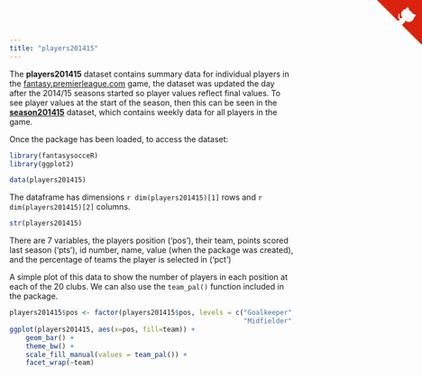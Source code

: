 ```yaml
---
title: "players201415"
---
```


The **players201415** dataset contains summary data for individual players in the [fantasy.premierleague.com](http://fantasy.premierleague.com) game, the dataset was updated the day after the 2014/15 seasons started so player values reflect final values.  To see player values at the start of the season, then this can be seen in the [**season201415**](season201415.html) dataset, which contains weekly data for all players in the game.

Once the package has been loaded, to access the dataset:
```r
library(fantasysocceR)
library(ggplot2)
```

```r
data(players201415)
```

The dataframe has dimensions `r dim(players201415)[1]` rows and `r dim(players201415)[2]` columns.
```r
str(players201415)
```

There are 7 variables, the players position ('pos'), their team, points scored last season ('pts'), id number, name, value (when the package was created), and the percentage of teams the player is selected in ('pct')

A simple plot of this data to show the number of players in each position at each of the 20 clubs.  We can also use the `team_pal()` function included in the package.
```r
players201415$pos <- factor(players201415$pos, levels = c("Goalkeeper", "Defender",
                                                          "Midfielder", "Forward"))
ggplot(players201415, aes(x=pos, fill=team)) +
    geom_bar() +
    theme_bw() +
    scale_fill_manual(values = team_pal()) +
    facet_wrap(~team)
```

<a href="https://github.com/durtal/fantasysocceR" class="github-corner"><svg width="80" height="80" viewBox="0 0 250 250" style="fill:#d9230f; color:#fcfcfc; position: absolute; top: 0; border: 0; right: 0;"><path d="M0,0 L115,115 L130,115 L142,142 L250,250 L250,0 Z"></path><path d="M128.3,109.0 C113.8,99.7 119.0,89.6 119.0,89.6 C122.0,82.7 120.5,78.6 120.5,78.6 C119.2,72.0 123.4,76.3 123.4,76.3 C127.3,80.9 125.5,87.3 125.5,87.3 C122.9,97.6 130.6,101.9 134.4,103.2" fill="currentColor" style="transform-origin: 130px 106px;" class="octo-arm"></path><path d="M115.0,115.0 C114.9,115.1 118.7,116.5 119.8,115.4 L133.7,101.6 C136.9,99.2 139.9,98.4 142.2,98.6 C133.8,88.0 127.5,74.4 143.8,58.0 C148.5,53.4 154.0,51.2 159.7,51.0 C160.3,49.4 163.2,43.6 171.4,40.1 C171.4,40.1 176.1,42.5 178.8,56.2 C183.1,58.6 187.2,61.8 190.9,65.4 C194.5,69.0 197.7,73.2 200.1,77.6 C213.8,80.2 216.3,84.9 216.3,84.9 C212.7,93.1 206.9,96.0 205.4,96.6 C205.1,102.4 203.0,107.8 198.3,112.5 C181.9,128.9 168.3,122.5 157.7,114.1 C157.9,116.9 156.7,120.9 152.7,124.9 L141.0,136.5 C139.8,137.7 141.6,141.9 141.8,141.8 Z" fill="currentColor" class="octo-body"></path></svg></a><style>.github-corner:hover .octo-arm{animation:octocat-wave 560ms ease-in-out}@keyframes octocat-wave{0%,100%{transform:rotate(0)}20%,60%{transform:rotate(-25deg)}40%,80%{transform:rotate(10deg)}}@media (max-width:500px){.github-corner:hover .octo-arm{animation:none}.github-corner .octo-arm{animation:octocat-wave 560ms ease-in-out}}</style>
